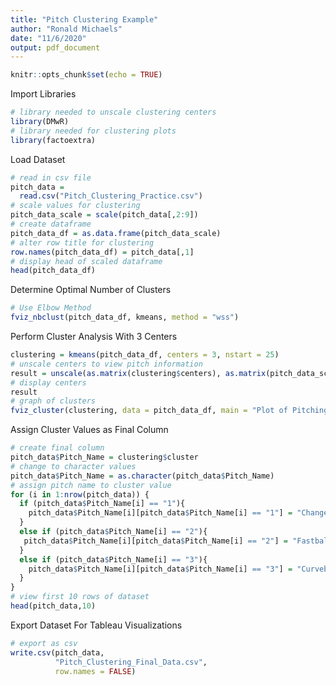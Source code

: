 ```yaml
---
title: "Pitch Clustering Example"
author: "Ronald Michaels"
date: "11/6/2020"
output: pdf_document
---
```


```r
knitr::opts_chunk$set(echo = TRUE)
```

Import Libraries
```r
# library needed to unscale clustering centers
library(DMwR)
# library needed for clustering plots
library(factoextra) 
```


Load Dataset
```r
# read in csv file
pitch_data = 
  read.csv("Pitch_Clustering_Practice.csv")
# scale values for clustering
pitch_data_scale = scale(pitch_data[,2:9])
# create dataframe
pitch_data_df = as.data.frame(pitch_data_scale)
# alter row title for clustering 
row.names(pitch_data_df) = pitch_data[,1]
# display head of scaled dataframe
head(pitch_data_df)

```


Determine Optimal Number of Clusters
```r
# Use Elbow Method
fviz_nbclust(pitch_data_df, kmeans, method = "wss")
```

Perform Cluster Analysis With 3 Centers
```r
clustering = kmeans(pitch_data_df, centers = 3, nstart = 25)
# unscale centers to view pitch information
result = unscale(as.matrix(clustering$centers), as.matrix(pitch_data_scale))
# display centers
result
# graph of clusters
fviz_cluster(clustering, data = pitch_data_df, main = "Plot of Pitching Clusters")
```

Assign Cluster Values as Final Column 
```r
# create final column
pitch_data$Pitch_Name = clustering$cluster
# change to character values
pitch_data$Pitch_Name = as.character(pitch_data$Pitch_Name)
# assign pitch name to cluster value
for (i in 1:nrow(pitch_data)) {
  if (pitch_data$Pitch_Name[i] == "1"){
    pitch_data$Pitch_Name[i][pitch_data$Pitch_Name[i] == "1"] = "Changeup"
  }
  else if (pitch_data$Pitch_Name[i] == "2"){
   pitch_data$Pitch_Name[i][pitch_data$Pitch_Name[i] == "2"] = "Fastball"
  }
  else if (pitch_data$Pitch_Name[i] == "3"){
    pitch_data$Pitch_Name[i][pitch_data$Pitch_Name[i] == "3"] = "Curveball"
  }
}
# view first 10 rows of dataset
head(pitch_data,10)
```

Export Dataset For Tableau Visualizations
```r
# export as csv
write.csv(pitch_data,
          "Pitch_Clustering_Final_Data.csv", 
          row.names = FALSE)
```



